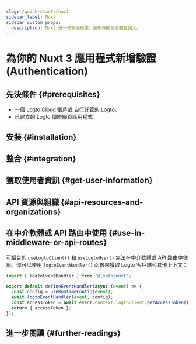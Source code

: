 ```yaml
---
slug: /quick-starts/nuxt
sidebar_label: Nuxt
sidebar_custom_props:
  description: Nuxt 是一個開源框架，使網頁開發直觀且強大。
---
```




# 為你的 Nuxt 3 應用程式新增驗證 (Authentication)

<GuideTip />

## 先決條件 \{#prerequisites}

- 一個 [Logto Cloud](https://cloud.logto.io) 帳戶或 [自行託管的 Logto](/introduction/set-up-logto-oss)。
- 已建立的 Logto 傳統網頁應用程式。

## 安裝 \{#installation}

<Installation />

## 整合 \{#integration}

<Integration />

## 獲取使用者資訊 \{#get-user-information}

<GetUserInformation />

## API 資源與組織 \{#api-resources-and-organizations}

<ApiResources />

## 在中介軟體或 API 路由中使用 \{#use-in-middleware-or-api-routes}

可組合的 `useLogtoClient()` 和 `useLogtoUser()` 無法在中介軟體或 API 路由中使用。你可以使用 `logtoEventHandler()` 函數來獲取 Logto 客戶端和其他上下文：

```ts title="api/auth/get-access-token.ts"
import { logtoEventHandler } from '@logto/nuxt';

export default defineEventHandler(async (event) => {
  const config = useRuntimeConfig(event);
  await logtoEventHandler(event, config);
  const accessToken = await event.context.logtoClient.getAccessToken();
  return { accessToken };
});
```

## 進一步閱讀 \{#further-readings}

<FurtherReadings />
